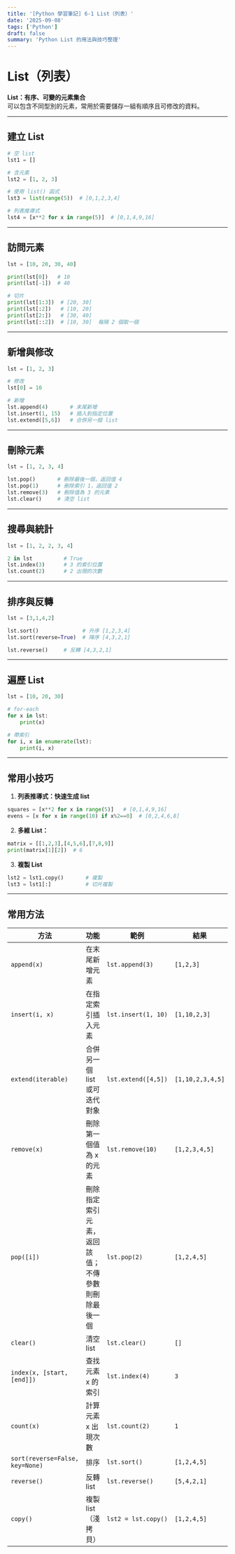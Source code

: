```yaml
---
title: '[Python 學習筆記] 6-1 List（列表）'
date: '2025-09-08'
tags: ['Python']
draft: false
summary: 'Python List 的用法與技巧整理'
---
```


# List（列表）

**List：有序、可變的元素集合**  
可以包含不同型別的元素，常用於需要儲存一組有順序且可修改的資料。

---

## 建立 List

```python
# 空 list
lst1 = []

# 含元素
lst2 = [1, 2, 3]

# 使用 list() 函式
lst3 = list(range(5))  # [0,1,2,3,4]

# 列表推導式
lst4 = [x**2 for x in range(5)]  # [0,1,4,9,16]
```

---

## 訪問元素

```python
lst = [10, 20, 30, 40]

print(lst[0])   # 10
print(lst[-1])  # 40

# 切片
print(lst[1:3])  # [20, 30]
print(lst[:2])   # [10, 20]
print(lst[2:])   # [30, 40]
print(lst[::2])  # [10, 30]  每隔 2 個取一個
```

---

## 新增與修改

```python
lst = [1, 2, 3]

# 修改
lst[0] = 10

# 新增
lst.append(4)       # 末尾新增
lst.insert(1, 15)   # 插入到指定位置
lst.extend([5,6])   # 合併另一個 list
```

---

## 刪除元素

```python
lst = [1, 2, 3, 4]

lst.pop()       # 刪除最後一個，返回值 4
lst.pop(1)      # 刪除索引 1，返回值 2
lst.remove(3)   # 刪除值為 3 的元素
lst.clear()     # 清空 list
```

---

## 搜尋與統計

```python
lst = [1, 2, 2, 3, 4]

2 in lst          # True
lst.index(3)      # 3 的索引位置
lst.count(2)      # 2 出現的次數
```

---

## 排序與反轉

```python
lst = [3,1,4,2]

lst.sort()              # 升序 [1,2,3,4]
lst.sort(reverse=True)  # 降序 [4,3,2,1]

lst.reverse()     # 反轉 [4,3,2,1]
```

---

## 遍歷 List

```python
lst = [10, 20, 30]

# for-each
for x in lst:
    print(x)

# 帶索引
for i, x in enumerate(lst):
    print(i, x)
```

---

## 常用小技巧

1. **列表推導式：快速生成 list**

```python
squares = [x**2 for x in range(5)]   # [0,1,4,9,16]
evens = [x for x in range(10) if x%2==0]  # [0,2,4,6,8]
```

2. **多維 List：**

```python
matrix = [[1,2,3],[4,5,6],[7,8,9]]
print(matrix[1][2])  # 6
```

3. **複製 List**

```python
lst2 = lst1.copy()       # 複製
lst3 = lst1[:]           # 切片複製
```

---

## 常用方法

| 方法                            | 功能                                               | 範例                | 結果             |
| ------------------------------- | -------------------------------------------------- | ------------------- | ---------------- |
| `append(x)`                     | 在末尾新增元素                                     | `lst.append(3)`     | `[1,2,3]`        |
| `insert(i, x)`                  | 在指定索引插入元素                                 | `lst.insert(1, 10)` | `[1,10,2,3]`     |
| `extend(iterable)`              | 合併另一個 list 或可迭代對象                       | `lst.extend([4,5])` | `[1,10,2,3,4,5]` |
| `remove(x)`                     | 刪除第一個值為 x 的元素                            | `lst.remove(10)`    | `[1,2,3,4,5]`    |
| `pop([i])`                      | 刪除指定索引元素，返回該值；不傳參數則刪除最後一個 | `lst.pop(2)`        | `[1,2,4,5]`      |
| `clear()`                       | 清空 list                                          | `lst.clear()`       | `[]`             |
| `index(x, [start, [end]])`      | 查找元素 x 的索引                                  | `lst.index(4)`      | `3`              |
| `count(x)`                      | 計算元素 x 出現次數                                | `lst.count(2)`      | `1`              |
| `sort(reverse=False, key=None)` | 排序                                               | `lst.sort()`        | `[1,2,4,5]`      |
| `reverse()`                     | 反轉 list                                          | `lst.reverse()`     | `[5,4,2,1]`      |
| `copy()`                        | 複製 list（淺拷貝）                                | `lst2 = lst.copy()` | `[1,2,4,5]`      |
